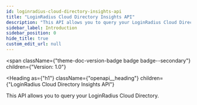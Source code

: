 ```yaml
---
id: loginradius-cloud-directory-insights-api
title: "LoginRadius Cloud Directory Insights API"
description: "This API allows you to query your LoginRadius Cloud Directory."
sidebar_label: Introduction
sidebar_position: 0
hide_title: true
custom_edit_url: null
---
```



<span
  className={"theme-doc-version-badge badge badge--secondary"}
  children={"Version: 1.0"}
>
</span>

<Heading
  as={"h1"}
  className={"openapi__heading"}
  children={"LoginRadius Cloud Directory Insights API"}
>
</Heading>



This API allows you to query your LoginRadius Cloud Directory.


      